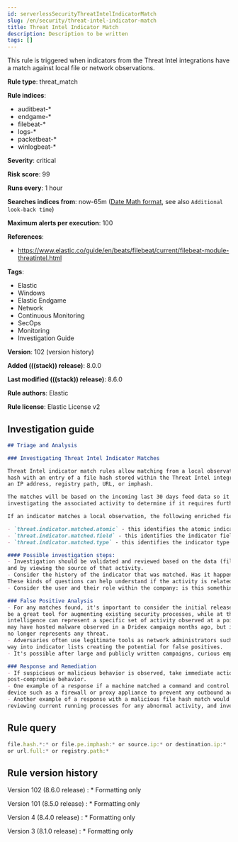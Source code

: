 ```yaml
---
id: serverlessSecurityThreatIntelIndicatorMatch
slug: /en/security/threat-intel-indicator-match
title: Threat Intel Indicator Match
description: Description to be written
tags: []
---
```


<div id="threat-intel-indicator-match"></div>

This rule is triggered when indicators from the Threat Intel integrations have a match against local file or network observations.

**Rule type**: threat_match

**Rule indices**:

* auditbeat-*
* endgame-*
* filebeat-*
* logs-*
* packetbeat-*
* winlogbeat-*

**Severity**: critical

**Risk score**: 99

**Runs every**: 1 hour

**Searches indices from**: now-65m ([Date Math format](((ref))/common-options.html#date-math), see also <DocLink id="serverlessSecurityRulesUiCreate" section="set-the-rules-schedule">`Additional look-back time`</DocLink>)

**Maximum alerts per execution**: 100

**References**:

* https://www.elastic.co/guide/en/beats/filebeat/current/filebeat-module-threatintel.html

**Tags**:

* Elastic
* Windows
* Elastic Endgame
* Network
* Continuous Monitoring
* SecOps
* Monitoring
* Investigation Guide

**Version**: 102 (<DocLink id="serverlessSecurityThreatIntelIndicatorMatch" section="rule-version-history">version history</DocLink>)

**Added (((stack)) release)**: 8.0.0

**Last modified (((stack)) release)**: 8.6.0

**Rule authors**: Elastic

**Rule license**: Elastic License v2

## Investigation guide

```markdown
## Triage and Analysis

### Investigating Threat Intel Indicator Matches

Threat Intel indicator match rules allow matching from a local observation such as an endpoint event that records a file
hash with an entry of a file hash stored within the Threat Intel integrations. Matches can also occur on
an IP address, registry path, URL, or imphash.

The matches will be based on the incoming last 30 days feed data so it's important to validate the data and review the results by
investigating the associated activity to determine if it requires further investigation.

If an indicator matches a local observation, the following enriched fields will be generated to identify the indicator, field, and type matched.

- `threat.indicator.matched.atomic` - this identifies the atomic indicator that matched the local observation
- `threat.indicator.matched.field` - this identifies the indicator field that matched the local observation
- `threat.indicator.matched.type` - this identifies the indicator type that matched the local observation

#### Possible investigation steps:
- Investigation should be validated and reviewed based on the data (file hash, registry path, URL, imphash) that was matched
and by viewing the source of that activity.
- Consider the history of the indicator that was matched. Has it happened before? Is it happening on multiple machines?
These kinds of questions can help understand if the activity is related to legitimate behavior.
- Consider the user and their role within the company: is this something related to their job or work function?

### False Positive Analysis
- For any matches found, it's important to consider the initial release date of that indicator. Threat intelligence can
be a great tool for augmenting existing security processes, while at the same time it should be understood that threat
intelligence can represent a specific set of activity observed at a point in time. For example, an IP address
may have hosted malware observed in a Dridex campaign months ago, but it's possible that IP has been remediated and
no longer represents any threat.
- Adversaries often use legitimate tools as network administrators such as `PsExec` or `AdFind`; these tools often find their
way into indicator lists creating the potential for false positives.
- It's possible after large and publicly written campaigns, curious employees might end up going directly to attacker infrastructure and triggering these rules.

### Response and Remediation
- If suspicious or malicious behavior is observed, take immediate action to isolate activity to prevent further
post-compromise behavior.
- One example of a response if a machine matched a command and control IP address would be to add an entry to a network
device such as a firewall or proxy appliance to prevent any outbound activity from leaving that machine.
- Another example of a response with a malicious file hash match would involve validating if the file was properly quarantined,
reviewing current running processes for any abnormal activity, and investigating for any other follow-up actions such as persistence or lateral movement.

```

## Rule query

```js
file.hash.*:* or file.pe.imphash:* or source.ip:* or destination.ip:*
or url.full:* or registry.path:*
```

<div id="threat-intel-indicator-match-history"></div>

## Rule version history

Version 102 (8.6.0 release) 
    : * Formatting only

Version 101 (8.5.0 release) 
    : * Formatting only

Version 4 (8.4.0 release) 
    : * Formatting only

Version 3 (8.1.0 release) 
    : * Formatting only

